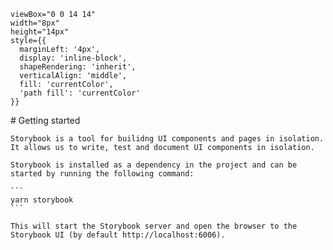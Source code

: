 
    viewBox="0 0 14 14"
    width="8px"
    height="14px"
    style={{
      marginLeft: '4px',
      display: 'inline-block',
      shapeRendering: 'inherit',
      verticalAlign: 'middle',
      fill: 'currentColor',
      'path fill': 'currentColor'
    }}
>
  <path d="m11.1 7.35-5.5 5.5a.5.5 0 0 1-.7-.7L10.04 7 4.9 1.85a.5.5 0 1 1 .7-.7l5.5 5.5c.2.2.2.5 0 .7Z" />
</svg>

<Meta title="Documentation" />

<div className="sb-container">
  <div className='sb-section-title'>
    # Getting started

    Storybook is a tool for builidng UI components and pages in isolation. It allows us to write, test and document UI components in isolation.

    Storybook is installed as a dependency in the project and can be started by running the following command:

    ```
    yarn storybook
    ```

    This will start the Storybook server and open the browser to the Storybook UI (by default http://localhost:6006).
  </div>


</div>

<style>
  {`
  .sb-container {
    margin-bottom: 48px;
  }

  .sb-section {
    width: 100%;
    display: flex;
    flex-direction: row;
    gap: 20px;
  }

  img {
    object-fit: cover;
  }

  .sb-section-title {
    margin-bottom: 32px;
  }

  .sb-section a:not(h1 a, h2 a, h3 a) {
    font-size: 14px;
  }


  @media screen and (max-width: 600px) {
    .sb-section {
      flex-direction: column;
    }

  }
  `}
</style>
